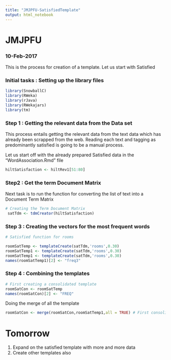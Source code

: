 ```yaml
---
title: "JMJPFU-SatisfiedTemplate"
output: html_notebook
---
```


# JMJPFU
### 10-Feb-2017

This is the process for creation of a template. Let us start with Satisfied


### Initial tasks : Setting up the library files

```r

library(SnowballC)
library(RWeka)
library(rJava)
library(RWekajars)
library(tm)
```


### Step 1 : Getting the relevant data from the Data set

This process entails getting the relevant data from the text data which has already been scrapped from the web. Reading each text and tagging as predominantly satisfied is going to be a manual process. 

Let us start off with the already prepared Satisfied data in the "WordAssociation.Rmd" file

```r

hiltSatisfaction <- hiltRev1[51:80]

```

### Step2 : Get the term Document Matrix

Next task is to run the function for converting the list of text into a Document Term Matrix

```r

# Creating the Term Document Matrix
 satTdm <- tdmCreator(hiltSatisfaction)

```

### Step 3 : Creating the vectors for the most frequent words

```r

# Satisfied function for rooms

roomSatTemp <- templateCreate(satTdm,'rooms',0.30)
roomSatTemp1 <- templateCreate(satTdm,'rooms',0.30)
roomSatTemp1 <- templateCreate(satTdm,'rooms',0.30)
names(roomSatTemp1)[2] <- "freq3"


```

### Step 4 : Combining the templates

```r
# First creating a consolidated template
roomSatCon <- roomSatTemp
names(roomSatCon)[2] <- "FREQ"
```

Doing the merge of all the template 


```r

roomSatCon <- merge(roomSatCon,roomSatTemp1,all = TRUE) # First consolidation


```

# Tomorrow
1. Expand on the satisfied template with more and more data
2. Create other templates also
